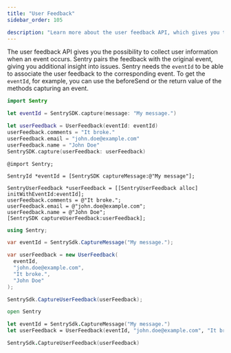 ```yaml
---
title: "User Feedback"
sidebar_order: 105

description: "Learn more about the user feedback API, which gives you the possibility to collect user information when an event occurs. Sentry pairs the feedback with the original event, giving you additional insight into issues."
---
```


The user feedback API gives you the possibility to collect user information when an event occurs. Sentry pairs the feedback with the original event, giving you additional insight into issues.
Sentry needs the `eventId` to be able to associate the user feedback to the corresponding event. To get the `eventId`, for example, you can use the <PlatformLink to="/configuration/options/#before-send">beforeSend</PlatformLink> or the return value of the methods capturing an event.

```swift {tabTitle:Swift}
import Sentry

let eventId = SentrySDK.capture(message: "My message.")

let userFeedback = UserFeedback(eventId: eventId)
userFeedback.comments = "It broke."
userFeedback.email = "john.doe@example.com"
userFeedback.name = "John Doe"
SentrySDK.capture(userFeedback: userFeedback)
```

```objc {tabTitle:Objective-C}
@import Sentry;

SentryId *eventId = [SentrySDK captureMessage:@"My message"];

SentryUserFeedback *userFeedback = [[SentryUserFeedback alloc] initWithEventId:eventId];
userFeedback.comments = @"It broke.";
userFeedback.email = @"john.doe@example.com";
userFeedback.name = @"John Doe";
[SentrySDK captureUserFeedback:userFeedback];
```

```csharp {tabTitle:C#}
using Sentry;

var eventId = SentrySdk.CaptureMessage("My message.");

var userFeedback = new UserFeedback(
  eventId,
  "john.doe@example.com",
  "It broke.",
  "John Doe"
);

SentrySdk.CaptureUserFeedback(userFeedback);
```

```fsharp {tabTitle:F#}
open Sentry

let eventId = SentrySdk.CaptureMessage("My message.")
let userFeedback = UserFeedback(eventId, "john.doe@example.com", "It broke.", "John Doe")

SentrySdk.CaptureUserFeedback(userFeedback)
```
